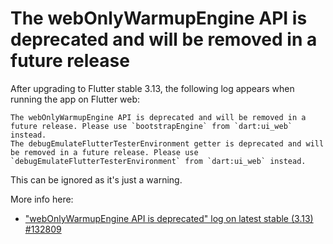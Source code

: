 # The webOnlyWarmupEngine API is deprecated and will be removed in a future release

After upgrading to Flutter stable 3.13, the following log appears when running the app on Flutter web:

```
The webOnlyWarmupEngine API is deprecated and will be removed in a future release. Please use `bootstrapEngine` from `dart:ui_web` instead.
The debugEmulateFlutterTesterEnvironment getter is deprecated and will be removed in a future release. Please use `debugEmulateFlutterTesterEnvironment` from `dart:ui_web` instead.
```

This can be ignored as it's just a warning.

More info here:

- ["webOnlyWarmupEngine API is deprecated" log on latest stable (3.13) #132809](https://github.com/flutter/flutter/issues/132809)